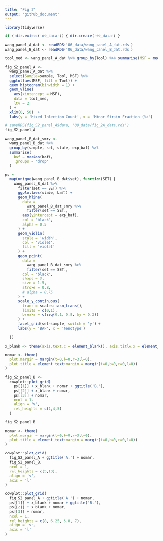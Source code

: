```yaml
---
title: "Fig 2"
output: 'github_document'
---
```



```r
library(tidyverse)

if (!dir.exists('09_data')) { dir.create('09_data') }

wang_panel_A_dat <- readRDS('06_data/wang_panel_A_dat.rds')
wang_panel_B_dat <- readRDS('06_data/wang_panel_B_dat.rds')
```


```r

tool_med <- wang_panel_A_dat %>% group_by(Tool) %>% summarise(MSF = median(MSF))

fig_S2_panel_A <-
  wang_panel_A_dat %>% 
  select(Sample=sample, Tool, MSF) %>% 
  ggplot(aes(MSF, fill = Tool)) +
  geom_histogram(binwidth = 1) +
  geom_vline(
    aes(xintercept = MSF),
    data = tool_med,
    lty = 2
  ) +
  xlim(0, 50)  +
  labs(y = 'Mixed Infection Count', x = 'Minor Strain Fraction (%)')

# saveRDS(fig_S2_panel_A$data, '09_data/fig_2A_data.rds')
fig_S2_panel_A
```

```r
wang_panel_B_dat_smry <-
  wang_panel_B_dat %>% 
  group_by(sample, set, state, exp_baf) %>% 
  summarise(
    baf = median(baf),
    .groups = 'drop'
  )

ps <- 
  map(unique(wang_panel_B_dat$set), function(SET) {
    wang_panel_B_dat %>% 
      filter(set == SET) %>% 
      ggplot(aes(state, baf)) +
      geom_hline(
        data = 
          wang_panel_B_dat_smry %>% 
          filter(set == SET),
        aes(yintercept = exp_baf),
        col = 'black',
        alpha = 0.5
      ) +
      geom_violin(
        scale = 'width',
        col = 'violet',
        fill = 'violet'
      ) +
      geom_point(
        data =
          wang_panel_B_dat_smry %>%
          filter(set == SET),
        col = 'black',
        shape = 3,
        size = 1.5,
        stroke = 0.8,
        # alpha = 0.75
      ) +
      scale_y_continuous(
        trans = scales::asn_trans(),
        limits = c(0,1),
        breaks = c(seq(0.1, 0.9, by = 0.2))
      ) +
      facet_grid(set~sample, switch = 'y') +
      labs(y = 'BAF', x = 'Genotype')
    
  })

x_blank <- theme(axis.text.x = element_blank(), axis.title.x = element_blank(), axis.ticks.x = element_blank())

nomar <- theme(
  plot.margin = margin(t=0,b=0,r=3,l=0),
  plot.title = element_text(margin = margin(t=0,b=0,r=0,l=0))
)

fig_S2_panel_B <-
  cowplot::plot_grid(
    ps[[1]] + x_blank + nomar + ggtitle('B.'),
    ps[[2]] + x_blank + nomar, 
    ps[[3]] + nomar,
    ncol = 1,
    align = 'v',
    rel_heights = c(4,4,5)
  )

fig_S2_panel_B
```

```r
nomar <- theme(
  plot.margin = margin(t=0,b=0,r=3,l=0),
  plot.title = element_text(margin = margin(t=0,b=0,r=0,l=0))
)

cowplot::plot_grid(
  fig_S2_panel_A + ggtitle('A.') + nomar,
  fig_S2_panel_B,
  ncol = 1,
  rel_heights = c(5,13),
  align = 'v',
  axis = 'l'
)

cowplot::plot_grid(
  fig_S2_panel_A + ggtitle('A.') + nomar,
  ps[[1]] + x_blank + nomar + ggtitle('B.'),
  ps[[2]] + x_blank + nomar, 
  ps[[3]] + nomar,
  ncol = 1,
  rel_heights = c(8, 6.25, 5.8, 7),
  align = 'v',
  axis = 'l'
)
```


